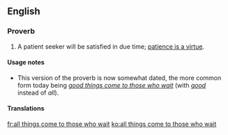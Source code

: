 ==English==

===Proverb===
{{head|en|proverb}}

# {{lb|en|dated}} A patient seeker will be satisfied in due time; [[patience is a virtue]].

====Usage notes====
* This version of the proverb is now somewhat dated, the more common form today being ''[[good things come to those who wait]]'' (with ''[[good]]'' instead of ''all'').

====Translations====
{{trans-see|good things come to those who wait}}

[[fr:all things come to those who wait]]
[[ko:all things come to those who wait]]